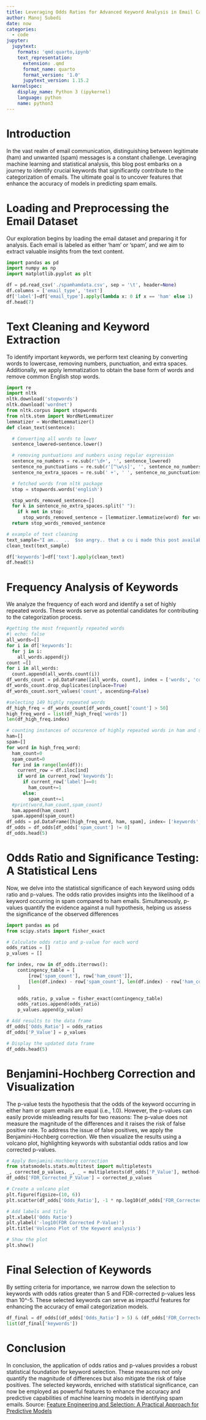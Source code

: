 ```yaml
---
title: Leveraging Odds Ratios for Advanced Keyword Analysis in Email Categorization
author: Manoj Subedi
date: now
categories:
  - code
jupyter:
  jupytext:
    formats: 'qmd:quarto,ipynb'
    text_representation:
      extension: .qmd
      format_name: quarto
      format_version: '1.0'
      jupytext_version: 1.15.2
  kernelspec:
    display_name: Python 3 (ipykernel)
    language: python
    name: python3
---
```


# Introduction
In the vast realm of email communication, distinguishing between legitimate (ham) and unwanted (spam) messages is a constant challenge. Leveraging machine learning and statistical analysis, this blog post embarks on a journey to identify crucial keywords that significantly contribute to the categorization of emails. The ultimate goal is to uncover features that enhance the accuracy of models in predicting spam emails.

# Loading and Preprocessing the Email Dataset
Our exploration begins by loading the email dataset and preparing it for analysis. Each email is labeled as either 'ham' or 'spam', and we aim to extract valuable insights from the text content.

```python
import pandas as pd
import numpy as np
import matplotlib.pyplot as plt
```

```python
df = pd.read_csv('./spamhamdata.csv', sep = '\t', header=None)
df.columns = ['email_type', 'text']
df['label']=df['email_type'].apply(lambda x: 0 if x == 'ham' else 1)
df.head(7)
```

# Text Cleaning and Keyword Extraction
To identify important keywords, we perform text cleaning by converting words to lowercase, removing numbers, punctuation, and extra spaces. Additionally, we apply lemmatization to obtain the base form of words and remove common English stop words.

```python
import re
import nltk
nltk.download('stopwords')
nltk.download('wordnet')
from nltk.corpus import stopwords
from nltk.stem import WordNetLemmatizer
lemmatizer = WordNetLemmatizer()
def clean_text(sentence):

  # Converting all words to lower
  sentence_lowered=sentence.lower()

  # removing puntuations and numbers using regular expression
  sentence_no_numbers = re.sub(r'\d+', '', sentence_lowered)
  sentence_no_punctuations = re.sub(r'[^\w\s]', '', sentence_no_numbers)
  sentence_no_extra_spaces = re.sub(' +', ' ', sentence_no_punctuations)

  # fetched words from nltk package
  stop = stopwords.words('english')

  stop_words_removed_sentence=[]
  for k in sentence_no_extra_spaces.split(" "):
    if k not in stop:
      stop_words_removed_sentence = [lemmatizer.lemmatize(word) for word in sentence_no_extra_spaces.split() if word not in stop and len(word) > 2]
  return stop_words_removed_sentence
```

```python
# example of text cleaning
text_sample="I am..  ..  $so angry.. that a cu i made this post available"
clean_text(text_sample)
```

```python
df['keywords']=df['text'].apply(clean_text)
df.head(5)
```

# Frequency Analysis of Keywords
We analyze the frequency of each word and identify a set of highly repeated words. These words serve as potential candidates for contributing to the categorization process.

```python
#getting the most frequently repeated words
#| echo: false
all_words=[]
for i in df['keywords']:
  for j in i:
    all_words.append(j)
count =[]
for i in all_words:
  count.append(all_words.count(i))
df_words_count = pd.DataFrame([all_words, count], index = ['words', 'count']).T
df_words_count.drop_duplicates(inplace=True)
df_words_count.sort_values('count', ascending=False)
```

```python
#selecting 149 highly repeated words
df_high_freq = df_words_count[df_words_count['count'] > 50]
high_freq_word = list(df_high_freq['words'])
len(df_high_freq.index)
```

```python
# counting instances of occurence of highly repeated words in ham and spam emails
ham=[]
spam=[]
for word in high_freq_word:
  ham_count=0
  spam_count=0
  for ind in range(len(df)):
    current_row = df.iloc[ind]
    if word in current_row['keywords']:
      if current_row['label']==0:
        ham_count+=1
      else:
        spam_count+=1
  #print(word,ham_count,spam_count)
  ham.append(ham_count)
  spam.append(spam_count)
df_odds = pd.DataFrame([high_freq_word, ham, spam], index= ['keywords','ham_count','spam_count']).T
df_odds = df_odds[df_odds['spam_count'] != 0]
df_odds.head(5)
```

# Odds Ratio and Significance Testing: A Statistical Lens
Now, we delve into the statistical significance of each keyword using odds ratio and p-values. The odds ratio provides insights into the likelihood of a keyword occurring in spam compared to ham emails. Simultaneously, p-values quantify the evidence against a null hypothesis, helping us assess the significance of the observed differences

```python
import pandas as pd
from scipy.stats import fisher_exact

# Calculate odds ratio and p-value for each word
odds_ratios = []
p_values = []

for index, row in df_odds.iterrows():
    contingency_table = [
        [row['spam_count'], row['ham_count']],
        [len(df.index) - row['spam_count'], len(df.index) - row['ham_count']]
    ]

    odds_ratio, p_value = fisher_exact(contingency_table)
    odds_ratios.append(odds_ratio)
    p_values.append(p_value)

# Add results to the data frame
df_odds['Odds_Ratio'] = odds_ratios
df_odds['P_Value'] = p_values

# Display the updated data frame
df_odds.head(5)
```

# Benjamini-Hochberg Correction and Visualization
The p-value tests the hypothesis that the odds of the keyword occurring in either ham or spam emails are equal (i.e., 1.0). However, the p-values can easily provide misleading results for two reasons: The p-value does not measure the magnitude of the differences and it raises the risk of false positive rate. To address the issue of false positives, we apply the Benjamini-Hochberg correction. We then visualize the results using a volcano plot, highlighting keywords with substantial odds ratios and low corrected p-values.

```python
# Apply Benjamini-Hochberg correction
from statsmodels.stats.multitest import multipletests
_, corrected_p_values, _, _ = multipletests(df_odds['P_Value'], method='fdr_bh')
df_odds['FDR_Corrected_P_Value'] = corrected_p_values
```

```python
# Create a volcano plot
plt.figure(figsize=(10, 6))
plt.scatter(df_odds['Odds_Ratio'], -1 * np.log10(df_odds['FDR_Corrected_P_Value']), color='blue')

# Add labels and title
plt.xlabel('Odds Ratio')
plt.ylabel('-log10(FDR Corrected P-Value)')
plt.title('Volcano Plot of the Keyword analysis')

# Show the plot
plt.show()
```

# Final Selection of Keywords
By setting criteria for importance, we narrow down the selection to keywords with odds ratios greater than 5 and FDR-corrected p-values less than 10^-5. These selected keywords can serve as impactful features for enhancing the accuracy of email categorization models.

```python
df_final = df_odds[(df_odds['Odds_Ratio'] > 5) & (df_odds['FDR_Corrected_P_Value'] < 10**-5)]
list(df_final['keywords'])
```

# Conclusion
In conclusion, the application of odds ratios and p-values provides a robust statistical foundation for keyword selection. These measures not only quantify the magnitude of differences but also mitigate the risk of false positives. The selected keywords, enriched with statistical significance, can now be employed as powerful features to enhance the accuracy and predictive capabilities of machine learning models in identifying spam emails.
Source: [Feature Engineering and Selection: A Practical Approach for Predictive Models](http://www.feat.engineering/text-data)
